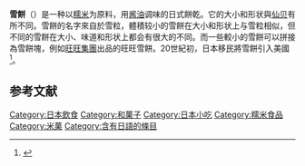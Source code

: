 '''雪餅'''（{{jpn|j=あられ|rm=Arare|f=y}}）是一种以[[糯米|糯米]]为原料，用[[酱油|酱油]]调味的日式餅乾。它的大小和形状與[[仙貝|仙贝]]有所不同。雪餅的名字來自於雪粒，體積较小的雪餅在大小和形状上与雪粒相似，但不同的雪餅在大小、味道和形状上都会有很大的不同。而一些較小的雪餅可以拼接為雪餅塊，例如[[旺旺集團|旺旺集團]]出品的旺旺雪餅。20世紀初，日本移民將雪餅引入美國<ref>{{Cite web|title=Hawaii Food: Arare|url=https://www.hawaii-aloha.com/blog/2012/01/09/hawaii-food-arare/|accessdate=2019-01-30|date=2012-01-09|work=Hawaii Aloha Travel|language=en-US}}</ref>。

== 参考文献 ==
{{Reflist}}

[[Category:日本飲食|Category:日本飲食]]
[[Category:和菓子|Category:和菓子]]
[[Category:日本小吃|Category:日本小吃]]
[[Category:糯米食品|Category:糯米食品]]
[[Category:米菓|Category:米菓]]
[[Category:含有日語的條目|Category:含有日語的條目]]